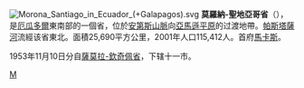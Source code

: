 {{unreferenced|time=2009-04-30T16:11:59+00:00}}
[[File:Morona_Santiago_in_Ecuador_(+Galapagos).svg|right]]
'''莫羅納-聖地亞哥省'''（{{lang-es|Provincia de Morona-Santiago}}），是[[厄瓜多爾|厄瓜多爾]]東南部的一個省，位於[[安第斯山脈|安第斯山脈]]向[[亞馬遜平原|亞馬遜平原]]的过渡地帶。[[帕斯塔薩河|帕斯塔薩河]]流經该省東北。面積25,690平方公里，2001年人口115,412人。首府[[馬卡斯|馬卡斯]]。

1953年11月10日分自[[薩莫拉-欽奇佩省|薩莫拉-欽奇佩省]]，下辖十一市。

{{厄瓜多尔省份}}

[[Category:厄瓜多爾省份|M]]
